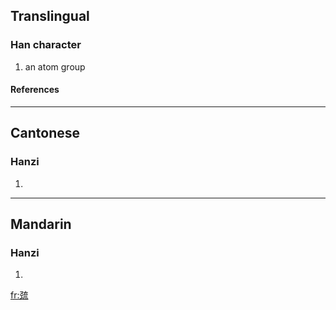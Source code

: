 {{see|巰}}

==Translingual==
===Han character===
{{Han char|rn=48|rad=工|as=09|sn=12|four=|canj=弓一卜戈山 (NMYIU), X弓一卜戈 (XNMYI)}}
# an atom group
====References====
{{Han ref|kx=0326.051|hdz=10414.030|uh=5DEF|ud=24047}}
----
==Cantonese==
===Hanzi===
{{yue-hanzi|jyut=|y=kau4}}
# {{defn|Cantonese}}
----
==Mandarin==
===Hanzi===
{{cmn-hanzi|tra=巰|pin=[[qiú]] (qiu2)|wg=ch'iu<sup>2</sup>}}
# {{defn|Mandarin}}

[[fr:巯]]